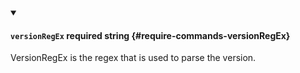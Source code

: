 
<details className="config-field" data-expandable="false" open>
<summary>

#### `versionRegEx` <span className="config-field-required" data-required="false">required</span> <span className="config-field-type">string</span> <span className="config-field-default"></span> <span className="config-field-enum"></span> {#require-commands-versionRegEx}

VersionRegEx is the regex that is used to parse the version.

</summary>



</details>
